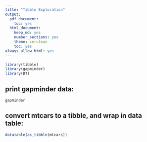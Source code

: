 ```yaml
---
title: "Tibble Exploration"
output:
  pdf_document:
    toc: yes
  html_document:
    keep_md: yes
    number_sections: yes
    theme: cerulean
    toc: yes
always_allow_html: yes
---
```


```r
library(tibble)
library(gapminder)
library(DT)
```

## print gapminder data:

```r
gapminder
```



<!--this is a commen-->

## convert mtcars to a tibble, and wrap in data table:

```r
datatable(as_tibble(mtcars))
```


